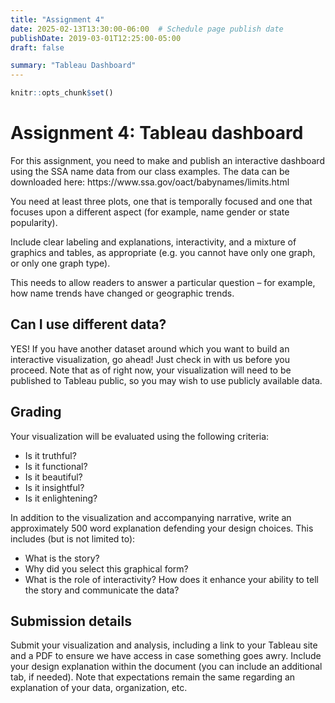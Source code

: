 ```yaml
---
title: "Assignment 4"
date: 2025-02-13T13:30:00-06:00  # Schedule page publish date
publishDate: 2019-03-01T12:25:00-05:00
draft: false

summary: "Tableau Dashboard"
---
```


```r
knitr::opts_chunk$set()
```

# Assignment 4: Tableau dashboard
For this assignment, you need to make and publish an interactive dashboard using the SSA name data from our class examples. The data can be downloaded here: https://www.ssa.gov/oact/babynames/limits.html 

You need at least three plots, one that is temporally focused and one that focuses upon a different aspect (for example, name gender or state popularity). 

Include clear labeling and explanations, interactivity, and a mixture of graphics and tables, as appropriate (e.g. you cannot have only one graph, or only one graph type). 

This needs to allow readers to answer a particular question -- for example, how name trends have changed or geographic trends. 




## Can I use different data?

YES! If you have another dataset around which you want to build an interactive visualization, go ahead! Just check in with us before you proceed. Note that as of right now, your visualization will need to be published to Tableau public, so you may wish to use publicly available data. 

## Grading

Your visualization will be evaluated using the following criteria:

* Is it truthful?
* Is it functional?
* Is it beautiful?
* Is it insightful?
* Is it enlightening?

In addition to the visualization and accompanying narrative, write an approximately 500 word explanation defending your design choices. This includes (but is not limited to):

* What is the story?
* Why did you select this graphical form?
* What is the role of interactivity? How does it enhance your ability to tell the story and communicate the data?

## Submission details

Submit your visualization and analysis, including a link to your Tableau site and a PDF to ensure we have access in case something goes awry. Include your design explanation within the document (you can include an additional tab, if needed). Note that expectations remain the same regarding an explanation of your data, organization, etc. 

